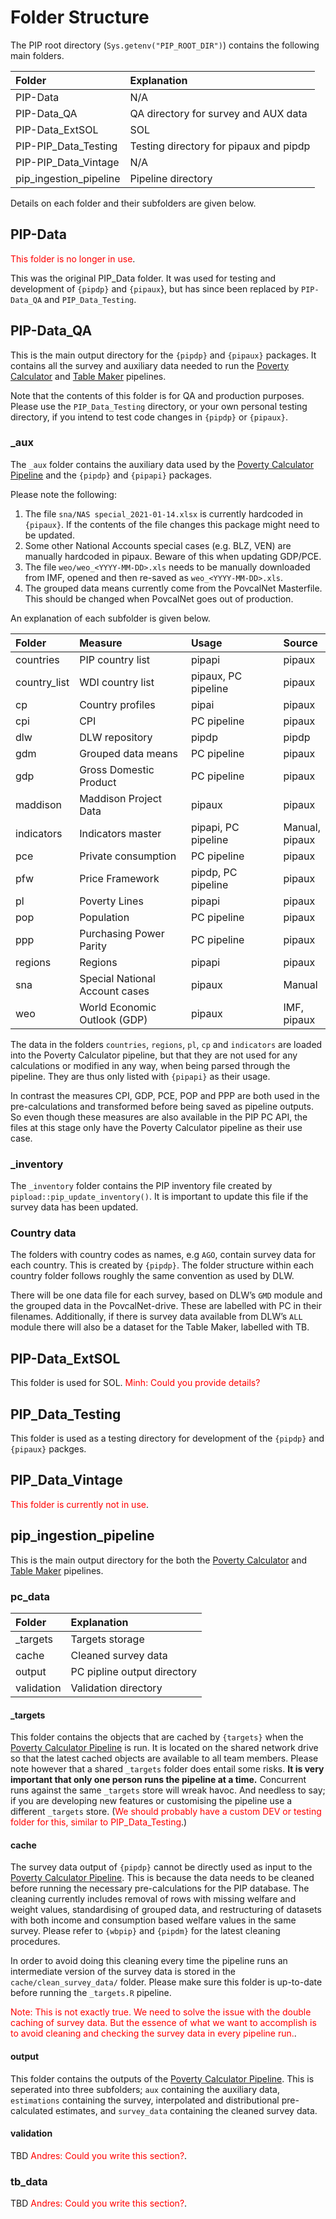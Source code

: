 # Folder Structure {#folder-structure}

The PIP root directory (`Sys.getenv("PIP_ROOT_DIR")`) contains the following main folders. 

| Folder                | Explanation                            |
|:----------------------|:---------------------------------------|
| PIP-Data              | N/A                                    | 
| PIP-Data_QA           | QA directory for survey and AUX data   | 
| PIP-Data_ExtSOL       | SOL                                    | 
| PIP-PIP_Data_Testing  | Testing directory for pipaux and pipdp | 
| PIP-PIP_Data_Vintage  | N/A                                    | 
| pip_ingestion_pipeline| Pipeline directory                     |

Details on each folder and their subfolders are given below. 

## PIP-Data

[This folder is no longer in use]{style="color:red"}. 

This was the original PIP_Data folder. It was used for testing and development of `{pipdp}` and `{pipaux`}, but has since been replaced by 
`PIP-Data_QA` and `PIP_Data_Testing`. 

## PIP-Data_QA

This is the main output directory for the `{pipdp}` and `{pipaux}` packages. It contains all the survey and auxiliary data 
needed to run the [Poverty Calculator](#pcpipeline) and [Table Maker](#tmpipeline) pipelines. 

Note that the contents of this folder is for QA and production purposes. Please use the `PIP_Data_Testing` directory, 
or your own personal testing directory, if you intend to test code changes in `{pipdp}` or `{pipaux}`. 

### _aux

The `_aux` folder contains the auxiliary data used by the [Poverty Calculator Pipeline](#pcpipeline) and the `{pipdp}` and `{pipapi}` packages. 

Please note the following: 

1. The file `sna/NAS special_2021-01-14.xlsx` is currently hardcoded in `{pipaux}`. If the contents of the file changes this package might need to be updated. 
2. Some other National Accounts special cases (e.g. BLZ, VEN) are manually hardcoded in pipaux. Beware of this when updating GDP/PCE. 
3. The file `weo/weo_<YYYY-MM-DD>.xls` needs to be manually downloaded from IMF, opened and then re-saved as `weo_<YYYY-MM-DD>.xls`. 
4. The grouped data means currently come from the PovcalNet Masterfile. This should be changed when PovcalNet goes out of production.

An explanation of each subfolder is given below. 

| Folder     | Measure                 | Usage               | Source |
|:-----------|:------------------------|:--------------------|:-------|
|countries   | PIP country list        | pipapi              | pipaux |
|country_list| WDI country list        | pipaux, PC pipeline | pipaux |
|cp          | Country profiles        | pipai               | pipaux |
|cpi         | CPI                     | PC pipeline         | pipaux |
|dlw         | DLW repository          | pipdp               | pipdp  |
|gdm         | Grouped data means      | PC pipeline         | pipaux |
|gdp         | Gross Domestic Product  | PC pipeline         | pipaux |
|maddison    | Maddison Project Data   | pipaux              | pipaux |
|indicators  | Indicators master       | pipapi, PC pipeline | Manual, pipaux |
|pce         | Private consumption     | PC pipeline         | pipaux |
|pfw         | Price Framework         | pipdp, PC pipeline  | pipaux |
|pl	         | Poverty Lines           | pipapi              | pipaux |
|pop	     | Population              | PC pipeline         | pipaux |
|ppp         | Purchasing Power Parity | PC pipeline         | pipaux |
|regions     | Regions                 | pipapi              | pipaux |
|sna         | Special National Account cases | pipaux       | Manual |
|weo         | World Economic Outlook (GDP)   | pipaux       | IMF, pipaux |

The data in the folders `countries`, `regions`, `pl`, `cp` and `indicators` are loaded into the Poverty Calculator pipeline, 
but that they are not used for any calculations or modified in any way, when being parsed through the pipeline.
They are thus only listed with `{pipapi}` as their usage. 

In contrast the measures CPI, GDP, PCE, POP and PPP are both used in the pre-calculations and transformed before 
being saved as pipeline outputs. So even though these measures are also available in the PIP PC API, the files at this stage 
only have the Poverty Calculator pipeline as their use case. 

### _inventory 

The `_inventory` folder contains the PIP inventory file created by `pipload::pip_update_inventory()`. It is important to update this file if the survey data 
has been updated. 

### Country data

The folders with country codes as names, e.g `AGO`, contain survey data for each country. This is created by `{pipdp}`.
The folder structure within each country folder follows roughly the same convention as used by DLW. 

There will be one data file for each survey, based on DLW's `GMD` module and the grouped data in the PovcalNet-drive. These are labelled with PC in 
their filenames. Additionally, if there is survey data available from DLW's `ALL` module there will also be a dataset for the Table Maker, 
labelled with TB. 

## PIP-Data_ExtSOL

This folder is used for SOL. [Minh: Could you provide details?]{style="color:red"}

## PIP_Data_Testing 

This folder is used as a testing directory for development of the `{pipdp}` and `{pipaux}` packges. 

## PIP_Data_Vintage 

[This folder is currently not in use]{style="color:red"}. 

## pip_ingestion_pipeline

This is the main output directory for the both the [Poverty Calculator](#pcpipeline) and [Table Maker](#tmpipeline) pipelines.

### pc_data 

| Folder                | Explanation                            |
|:----------------------|:---------------------------------------|
| _targets              | Targets storage                        |
| cache                 | Cleaned survey data                    |
| output                | PC pipline output directory            | 
| validation            | Validation directory                   | 

#### _targets

This folder contains the objects that are cached by `{targets}` when the [Poverty Calculator Pipeline](#pcpipeline) is run. It is located on the 
shared network drive so that the latest cached objects are available to all team members. Please note however that a shared `_targets` folder
does entail some risks. **It is very important that only one person runs the pipeline at a time.** Concurrent runs against the same `_targets` store will
wreak havoc. And needless to say; if you are developing new features or customising the pipeline use a different `_targets` store. 
([We should probably have a custom DEV or testing folder for this, similar to PIP_Data_Testing]{style="color:red"}.) 

#### cache

The survey data output of `{pipdp}` cannot be directly used as input to the [Poverty Calculator Pipeline](#pcpipeline). This is because the data needs to be cleaned 
before running the necessary pre-calculations for the PIP database. The cleaning currently includes removal of rows with missing welfare and weight values,
standardising of grouped data, and restructuring of datasets with both income and consumption based welfare values in the same survey. 
Please refer to `{wbpip}` and `{pipdm}` for the latest cleaning procedures.  

In order to avoid doing this cleaning every time the pipeline runs an intermediate version of the survey data is stored in the `cache/clean_survey_data/` folder. 
Please make sure this folder is up-to-date before running the `_targets.R` pipeline. 

[Note: This is not exactly true. We need to solve the issue with the double caching of survey data. But the essence of what we want to accomplish is to avoid 
cleaning and checking the survey data in every pipeline run.]{style="color:red"}.

#### output 
    
This folder contains the outputs of the [Poverty Calculator Pipeline](#pcpipeline). This is seperated into three subfolders; `aux` containing the
auxiliary data, `estimations` containing the survey, interpolated and distributional pre-calculated estimates, and `survey_data` containing
the cleaned survey data. 

#### validation

TBD [Andres: Could you write this section?]{style="color:red"}.

### tb_data

TBD [Andres: Could you write this section?]{style="color:red"}.